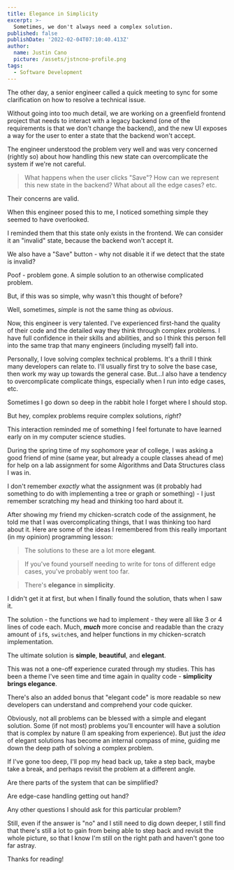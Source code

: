 ```yaml
---
title: Elegance in Simplicity
excerpt: >-
  Sometimes, we don't always need a complex solution.
published: false
publishDate: '2022-02-04T07:10:40.413Z'
author:
  name: Justin Cano
  picture: /assets/jstncno-profile.png
tags:
  - Software Development
---
```


The other day, a senior engineer called a quick meeting to sync for some
clarification on how to resolve a technical issue.

Without going into too much detail, we are working on a greenfield frontend
project that needs to interact with a legacy backend (one of the requirements is
that we don't change the backend), and the new UI exposes a way for the user to
enter a state that the backend won't accept.

The engineer understood the problem very well and was very concerned (rightly
so) about how handling this new state can overcomplicate the system if we're not
careful.

> What happens when the user clicks "Save"?
> How can we represent this new state in the backend?
> What about all the edge cases? etc.

Their concerns are valid.

When this engineer posed this to me, I noticed something simple they seemed to
have overlooked.

I reminded them that this state only exists in the frontend. We can consider it
an "invalid" state, because the backend won't accept it.

We also have a "Save" button - why not disable it if we detect that the state is
invalid?

Poof - problem gone. A simple solution to an otherwise complicated problem.

But, if this was so simple, why wasn't this thought of before?

Well, sometimes, _simple_ is not the same thing as _obvious_.

<HorizontalRule />

Now, this engineer is very talented. I've experienced first-hand the quality of
their code and the detailed way they think through complex problems. I have full
confidence in their skills and abilities, and so I think this person fell into
the same trap that many engineers (including myself) fall into.

Personally, I love solving complex technical problems. It's a thrill I think
many developers can relate to. I'll usually first try to solve the base case,
then work my way up towards the general case. But...I also have a tendency to
overcomplicate complicate things, especially when I run into edge cases, etc.

Sometimes I go down so deep in the rabbit hole I forget where I should stop.

But hey, complex problems require complex solutions, _right_?

This interaction reminded me of something I feel fortunate to have learned early
on in my computer science studies.

During the spring time of my sophomore year of college, I was asking a good
friend of mine (same year, but already a couple classes ahead of me) for help on
a lab assignment for some Algorithms and Data Structures class I was in.

I don't remember _exactly_ what the assignment was (it probably had something
to do with implementing a tree or graph or something) - I just remember
scratching my head and thinking too hard about it.

After showing my friend my chicken-scratch code of the assignment, he told me
that I was overcomplicating things, that I was thinking too hard about it. Here
are some of the ideas I remembered from this really important (in my opinion)
programming lesson:

> The solutions to these are a lot more **elegant**.

> If you've found yourself needing to write for tons of different edge cases,
> you've probably went too far.

> There's **elegance** in **simplicity**.

I didn't get it at first, but when I finally found the solution, thats when I
saw it.

The solution - the functions we had to implement - they were all like 3 or 4
lines of code each. Much, **_much_** more concise and readable than the crazy
amount of `if`s, `switch`es, and helper functions in my chicken-scratch
implementation.

The ultimate solution is **simple**, **beautiful**, and **elegant**.

<HorizontalRule />

This was not a one-off experience curated through my studies. This has been a
theme I've seen time and time again in quality code - **simplicity brings
elegance**.

There's also an added bonus that "elegant code" is more readable so new
developers can understand and comprehend your code quicker.

Obviously, not all problems can be blessed with a simple and elegant solution.
Some (if not most) problems you'll encounter will have a solution that is
complex by nature (I am speaking from experience). But just the *idea* of
elegant solutions has become an internal compass of mine, guiding me down the
deep path of solving a complex problem.

If I've gone too deep, I'll pop my head back up, take a step back,
maybe take a break, and perhaps revisit the problem at a different angle.

Are there parts of the system that can be simplified?

Are edge-case handling getting out hand?

Any other questions I should ask for this particular problem?

Still, even if the answer is "no" and I still need to dig down deeper, I still
find that there's still a lot to gain from being able to step back and revisit
the whole picture, so that I know I'm still on the right path and haven't gone
too far astray.

Thanks for reading!
